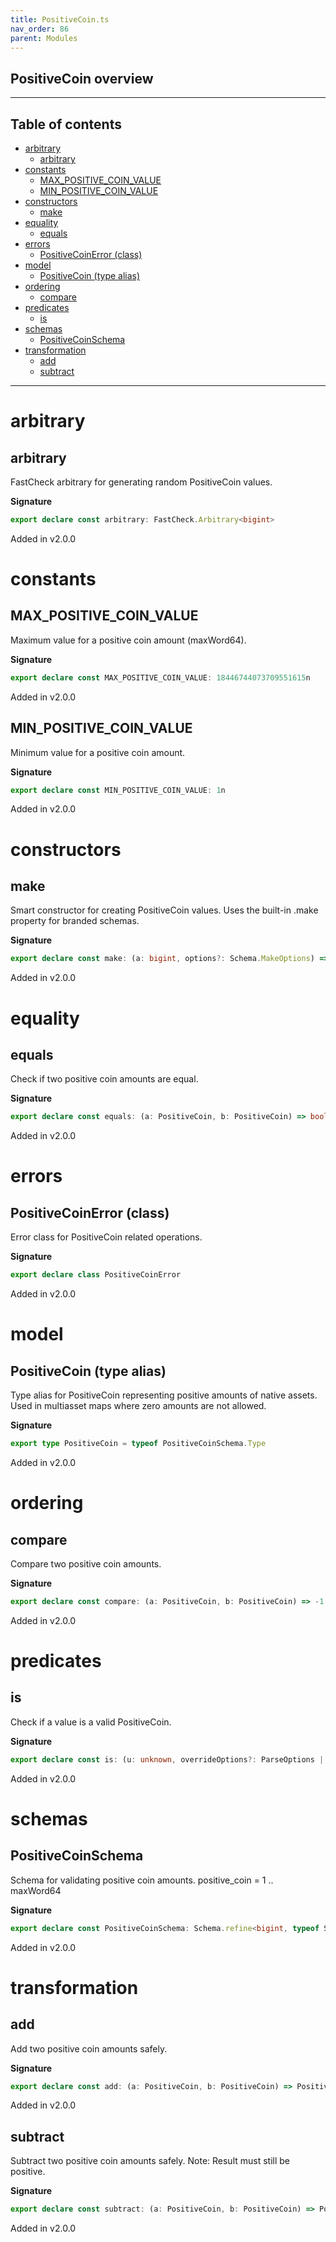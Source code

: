 ```yaml
---
title: PositiveCoin.ts
nav_order: 86
parent: Modules
---
```


## PositiveCoin overview

---

<h2 className="text-delta">Table of contents</h2>

- [arbitrary](#arbitrary)
  - [arbitrary](#arbitrary-1)
- [constants](#constants)
  - [MAX_POSITIVE_COIN_VALUE](#max_positive_coin_value)
  - [MIN_POSITIVE_COIN_VALUE](#min_positive_coin_value)
- [constructors](#constructors)
  - [make](#make)
- [equality](#equality)
  - [equals](#equals)
- [errors](#errors)
  - [PositiveCoinError (class)](#positivecoinerror-class)
- [model](#model)
  - [PositiveCoin (type alias)](#positivecoin-type-alias)
- [ordering](#ordering)
  - [compare](#compare)
- [predicates](#predicates)
  - [is](#is)
- [schemas](#schemas)
  - [PositiveCoinSchema](#positivecoinschema)
- [transformation](#transformation)
  - [add](#add)
  - [subtract](#subtract)

---

# arbitrary

## arbitrary

FastCheck arbitrary for generating random PositiveCoin values.

**Signature**

```ts
export declare const arbitrary: FastCheck.Arbitrary<bigint>
```

Added in v2.0.0

# constants

## MAX_POSITIVE_COIN_VALUE

Maximum value for a positive coin amount (maxWord64).

**Signature**

```ts
export declare const MAX_POSITIVE_COIN_VALUE: 18446744073709551615n
```

Added in v2.0.0

## MIN_POSITIVE_COIN_VALUE

Minimum value for a positive coin amount.

**Signature**

```ts
export declare const MIN_POSITIVE_COIN_VALUE: 1n
```

Added in v2.0.0

# constructors

## make

Smart constructor for creating PositiveCoin values.
Uses the built-in .make property for branded schemas.

**Signature**

```ts
export declare const make: (a: bigint, options?: Schema.MakeOptions) => bigint
```

Added in v2.0.0

# equality

## equals

Check if two positive coin amounts are equal.

**Signature**

```ts
export declare const equals: (a: PositiveCoin, b: PositiveCoin) => boolean
```

Added in v2.0.0

# errors

## PositiveCoinError (class)

Error class for PositiveCoin related operations.

**Signature**

```ts
export declare class PositiveCoinError
```

Added in v2.0.0

# model

## PositiveCoin (type alias)

Type alias for PositiveCoin representing positive amounts of native assets.
Used in multiasset maps where zero amounts are not allowed.

**Signature**

```ts
export type PositiveCoin = typeof PositiveCoinSchema.Type
```

Added in v2.0.0

# ordering

## compare

Compare two positive coin amounts.

**Signature**

```ts
export declare const compare: (a: PositiveCoin, b: PositiveCoin) => -1 | 0 | 1
```

Added in v2.0.0

# predicates

## is

Check if a value is a valid PositiveCoin.

**Signature**

```ts
export declare const is: (u: unknown, overrideOptions?: ParseOptions | number) => u is bigint
```

Added in v2.0.0

# schemas

## PositiveCoinSchema

Schema for validating positive coin amounts.
positive_coin = 1 .. maxWord64

**Signature**

```ts
export declare const PositiveCoinSchema: Schema.refine<bigint, typeof Schema.BigIntFromSelf>
```

Added in v2.0.0

# transformation

## add

Add two positive coin amounts safely.

**Signature**

```ts
export declare const add: (a: PositiveCoin, b: PositiveCoin) => PositiveCoin
```

Added in v2.0.0

## subtract

Subtract two positive coin amounts safely.
Note: Result must still be positive.

**Signature**

```ts
export declare const subtract: (a: PositiveCoin, b: PositiveCoin) => PositiveCoin
```

Added in v2.0.0
